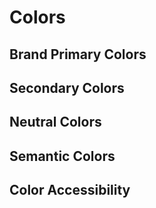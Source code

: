 
<Meta title="Design System/Colors"/>

# Colors

## Brand Primary Colors

<ColorPalette>
<ColorItem
  title="theme.color.primary.CCPurple"
  subtitle="CC Purple"
  colors={[colors.primary.CCPurple]}
/>
<ColorItem
    title="theme.color.primary.CCBlue"
    subtitle="CC Blue"
    colors={[colors.primary.CCBlue]}
  />
</ColorPalette>

## Secondary Colors

<ColorPalette>
  <ColorItem
    title="theme.color.secondary.CCDarkPurple"
    subtitle="CC Dark Purple"
    colors={[colors.secondary.CCDarkPurple]}
  />
  <ColorItem
    title="theme.color.secondary.CCLightPurple"
    subtitle="CC Light Purple"
    colors={[colors.secondary.CCLightPurple]}
  />
  <ColorItem
    title="theme.color.secondary.CCDarkBlue"
    subtitle="CC Dark Blue"
    colors={[colors.secondary.CCDarkBlue]}
  />
  <ColorItem
    title="theme.color.secondary.CCLightBlue"
    subtitle="CC Light Blue"
    colors={[colors.secondary.CCLightBlue]}
  />
</ColorPalette>

## Neutral Colors

<ColorPalette>
  <ColorItem
    title="theme.color.neutral.Gray1"
    subtitle="Gray 1"
    colors={[colors.neutral.Gray1]}
  />
  <ColorItem
    title="theme.color.neutral.Gray2"
    subtitle="Gray 2"
    colors={[colors.neutral.Gray2]}
  />
  <ColorItem
    title="theme.color.neutral.Gray3"
    subtitle="Gray 3"
    colors={[colors.neutral.Gray3]}
  />
  <ColorItem
    title="theme.color.neutral.Gray4"
    subtitle="Gray 4"
    colors={[colors.neutral.Gray4]}
  />
  <ColorItem
    title="theme.color.neutral.Gray5"
    subtitle="Gray 5"
    colors={[colors.neutral.Gray5]}
  />
  <ColorItem
    title="theme.color.neutral.Gray6"
    subtitle="Gray 6"
    colors={[colors.neutral.Gray6]}
  />
  <ColorItem
    title="theme.color.neutral.Gray7"
    subtitle="Gray 7"
    colors={[colors.neutral.Gray7]}
  />
  <ColorItem
    title="theme.color.neutral.CCWhite"
    subtitle="CC White"
    colors={[colors.neutral.CCWhite]}
  />
</ColorPalette>

## Semantic Colors

<ColorPalette>
  <ColorItem
    title="theme.color.semantic.CCRed"
    subtitle="CC Red"
    colors={[colors.semantic.CCRed]}
  />
  <ColorItem
    title="theme.color.semantic.CCRedLight"
    subtitle="CC Red Light"
    colors={[colors.semantic.CCRedLight]}
  />
</ColorPalette>

## Color Accessibility

<ColorPalette>
  <ColorItem
    title="CC Red - CC Red Light BG"
    subtitle="AA 4.94:1"
    colors={[colors.semantic.CCRed, colors.semantic.CCRedLight]}
  />
  <ColorItem
    title="Gray 6 - CC Blue BG"
    subtitle="AA 6.79:1"
    colors={[colors.neutral.Gray6, colors.primary.CCBlue]}
  />
  <ColorItem
    title="Gray 6 - CC Purple BG"
    subtitle="AA 7.51:1"
    colors={[colors.neutral.Gray6, colors.primary.CCPurple]}
  />
  <ColorItem
    title="Gray 2 - Gray 6 BG"
    subtitle="AA 7.31:1"
    colors={[colors.neutral.Gray2, colors.neutral.Gray6]}
  />
  <ColorItem
    title="Gray 3 - Gray 7 BG"
    subtitle="AA 3.56:1"
    colors={[colors.neutral.Gray3, colors.neutral.Gray7]}
  />
  <ColorItem
    title="Gray 2 - Gray 7 BG"
    subtitle="AA 7.59:1"
    colors={[colors.neutral.Gray2, colors.neutral.Gray7]}
  />
  <ColorItem
    title="CC Blue -  Gray 7 BG"
    subtitle="AA 7.05:1"
    colors={[colors.primary.CCBlue, colors.neutral.Gray7]}
  />
</ColorPalette>